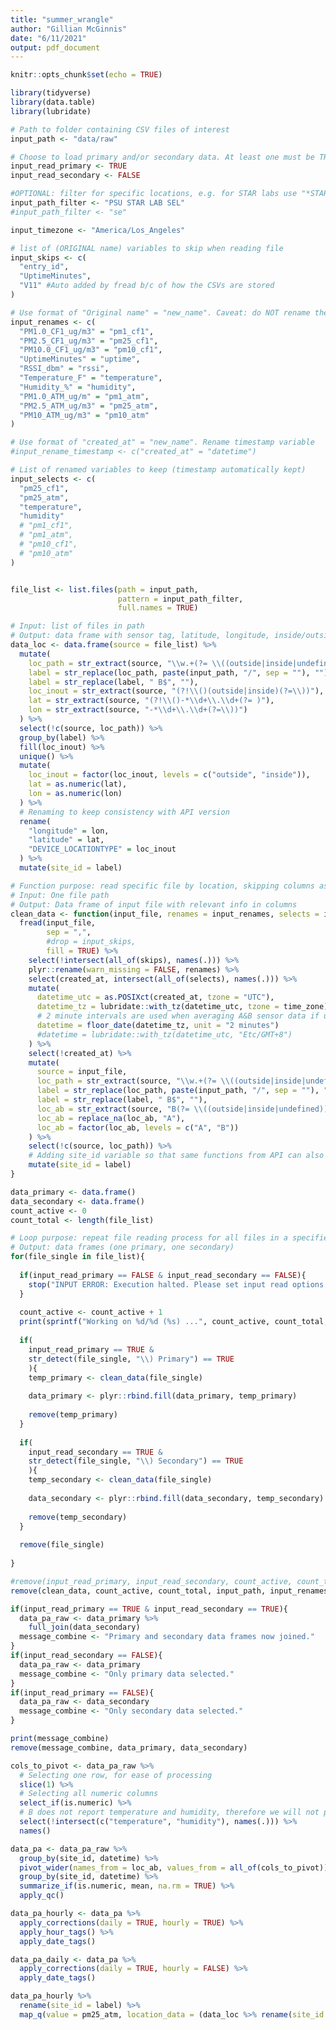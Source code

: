 ```yaml
---
title: "summer_wrangle"
author: "Gillian McGinnis"
date: "6/11/2021"
output: pdf_document
---
```


```r
knitr::opts_chunk$set(echo = TRUE)
```

```r
library(tidyverse)
library(data.table)
library(lubridate)
```

```r
# Path to folder containing CSV files of interest
input_path <- "data/raw"

# Choose to load primary and/or secondary data. At least one must be TRUE
input_read_primary <- TRUE
input_read_secondary <- FALSE

#OPTIONAL: filter for specific locations, e.g. for STAR labs use "*STAR*" exactly. Use NULL otherwise
input_path_filter <- "PSU STAR LAB SEL"
#input_path_filter <- "se"

input_timezone <- "America/Los_Angeles"
```

```r
# list of (ORIGINAL name) variables to skip when reading file
input_skips <- c(
  "entry_id",
  "UptimeMinutes",
  "V11" #Auto added by fread b/c of how the CSVs are stored
)

# Use format of "Original name" = "new_name". Caveat: do NOT rename the timestamp variable here
input_renames <- c(
  "PM1.0_CF1_ug/m3" = "pm1_cf1",
  "PM2.5_CF1_ug/m3" = "pm25_cf1",
  "PM10.0_CF1_ug/m3" = "pm10_cf1",
  "UptimeMinutes" = "uptime",
  "RSSI_dbm" = "rssi",
  "Temperature_F" = "temperature",
  "Humidity_%" = "humidity",
  "PM1.0_ATM_ug/m" = "pm1_atm",
  "PM2.5_ATM_ug/m3" = "pm25_atm",
  "PM10_ATM_ug/m3" = "pm10_atm"
)

# Use format of "created_at" = "new_name". Rename timestamp variable
#input_rename_timestamp <- c("created_at" = "datetime")

# List of renamed variables to keep (timestamp automatically kept)
input_selects <- c(
  "pm25_cf1",
  "pm25_atm",
  "temperature",
  "humidity"
  # "pm1_cf1",
  # "pm1_atm",
  # "pm10_cf1",
  # "pm10_atm"
)


file_list <- list.files(path = input_path,
                        pattern = input_path_filter,
                        full.names = TRUE)
```

```r
# Input: list of files in path
# Output: data frame with sensor tag, latitude, longitude, inside/outside
data_loc <- data.frame(source = file_list) %>% 
  mutate(
    loc_path = str_extract(source, "\\w.+(?= \\((outside|inside|undefined))"),
    label = str_replace(loc_path, paste(input_path, "/", sep = ""), ""),
    label = str_replace(label, " B$", ""),
    loc_inout = str_extract(source, "(?!\\()(outside|inside)(?=\\))"),
    lat = str_extract(source, "(?!\\()-*\\d+\\.\\d+(?= )"),
    lon = str_extract(source, "-*\\d+\\.\\d+(?=\\))")
  ) %>% 
  select(!c(source, loc_path)) %>% 
  group_by(label) %>%
  fill(loc_inout) %>%
  unique() %>% 
  mutate(
    loc_inout = factor(loc_inout, levels = c("outside", "inside")),
    lat = as.numeric(lat),
    lon = as.numeric(lon)
  ) %>% 
  # Renaming to keep consistency with API version
  rename(
    "longitude" = lon,
    "latitude" = lat,
    "DEVICE_LOCATIONTYPE" = loc_inout
  ) %>% 
  mutate(site_id = label)
```

```r
# Function purpose: read specific file by location, skipping columns as needed; extracting info from title
# Input: One file path
# Output: Data frame of input file with relevant info in columns
clean_data <- function(input_file, renames = input_renames, selects = input_selects, skips = input_skips, time_zone = input_timezone){
  fread(input_file,
        sep = ",",
        #drop = input_skips,
        fill = TRUE) %>% 
    select(!intersect(all_of(skips), names(.))) %>% 
    plyr::rename(warn_missing = FALSE, renames) %>% 
    select(created_at, intersect(all_of(selects), names(.))) %>%
    mutate(
      datetime_utc = as.POSIXct(created_at, tzone = "UTC"),
      datetime_tz = lubridate::with_tz(datetime_utc, tzone = time_zone),
      # 2 minute intervals are used when averaging A&B sensor data if unaveraged data is used
      datetime = floor_date(datetime_tz, unit = "2 minutes")
      #datetime = lubridate::with_tz(datetime_utc, "Etc/GMT+8")
    ) %>% 
    select(!created_at) %>% 
    mutate(
      source = input_file,
      loc_path = str_extract(source, "\\w.+(?= \\((outside|inside|undefined))"),
      label = str_replace(loc_path, paste(input_path, "/", sep = ""), ""),
      label = str_replace(label, " B$", ""),
      loc_ab = str_extract(source, "B(?= \\((outside|inside|undefined))"),
      loc_ab = replace_na(loc_ab, "A"),
      loc_ab = factor(loc_ab, levels = c("A", "B"))
    ) %>% 
    select(!c(source, loc_path)) %>% 
    # Adding site_id variable so that same functions from API can also apply here
    mutate(site_id = label)
}
```

```r
data_primary <- data.frame()
data_secondary <- data.frame()
count_active <- 0
count_total <- length(file_list)

# Loop purpose: repeat file reading process for all files in a specified path
# Output: data frames (one primary, one secondary)
for(file_single in file_list){
  
  if(input_read_primary == FALSE & input_read_secondary == FALSE){
    stop("INPUT ERROR: Execution halted. Please set input read options to TRUE for primary and/or secondary.")
  }
  
  count_active <- count_active + 1
  print(sprintf("Working on %d/%d (%s) ...", count_active, count_total, file_single))
  
  if(
    input_read_primary == TRUE &
    str_detect(file_single, "\\) Primary") == TRUE
    ){
    temp_primary <- clean_data(file_single)
    
    data_primary <- plyr::rbind.fill(data_primary, temp_primary)
    
    remove(temp_primary)
  }
  
  if(
    input_read_secondary == TRUE &
    str_detect(file_single, "\\) Secondary") == TRUE
    ){
    temp_secondary <- clean_data(file_single)
    
    data_secondary <- plyr::rbind.fill(data_secondary, temp_secondary)
    
    remove(temp_secondary)
  }
  
  remove(file_single)
  
}

#remove(input_read_primary, input_read_secondary, count_active, count_total)
remove(clean_data, count_active, count_total, input_path, input_renames, input_selects, input_skips)
```

```r
if(input_read_primary == TRUE & input_read_secondary == TRUE){
  data_pa_raw <- data_primary %>% 
    full_join(data_secondary)
  message_combine <- "Primary and secondary data frames now joined."
}
if(input_read_secondary == FALSE){
  data_pa_raw <- data_primary
  message_combine <- "Only primary data selected."
}
if(input_read_primary == FALSE){
  data_pa_raw <- data_secondary
  message_combine <- "Only secondary data selected."
}

print(message_combine)
remove(message_combine, data_primary, data_secondary)
```

```r
cols_to_pivot <- data_pa_raw %>%
  # Selecting one row, for ease of processing
  slice(1) %>% 
  # Selecting all numeric columns
  select_if(is.numeric) %>% 
  # B does not report temperature and humidity, therefore we will not pivot them
  select(!intersect(c("temperature", "humidity"), names(.))) %>% 
  names()

data_pa <- data_pa_raw %>% 
  group_by(site_id, datetime) %>% 
  pivot_wider(names_from = loc_ab, values_from = all_of(cols_to_pivot)) %>% 
  group_by(site_id, datetime) %>% 
  summarize_if(is.numeric, mean, na.rm = TRUE) %>% 
  apply_qc()
```

```r
data_pa_hourly <- data_pa %>% 
  apply_corrections(daily = TRUE, hourly = TRUE) %>% 
  apply_hour_tags() %>% 
  apply_date_tags()

data_pa_daily <- data_pa %>% 
  apply_corrections(daily = TRUE, hourly = FALSE) %>% 
  apply_date_tags()
```

```r
data_pa_hourly %>%
  rename(site_id = label) %>%
  map_q(value = pm25_atm, location_data = (data_loc %>% rename(site_id = label)), grouping_var = hour_tag)
```


